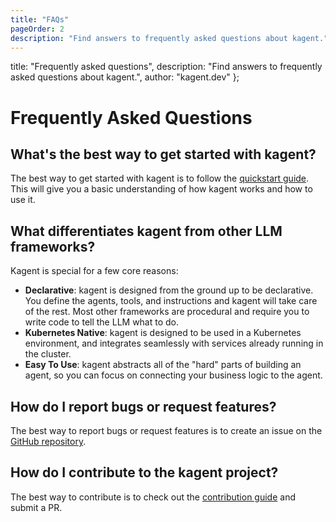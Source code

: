 ```yaml
---
title: "FAQs"
pageOrder: 2
description: "Find answers to frequently asked questions about kagent."
---
```


  title: "Frequently asked questions",
  description: "Find answers to frequently asked questions about kagent.",
  author: "kagent.dev"
};

# Frequently Asked Questions

## What's the best way to get started with kagent?

The best way to get started with kagent is to follow the [quickstart guide](/docs/kagent/getting-started/quickstart). This will give you a basic understanding of how kagent works and how to use it.

## What differentiates kagent from other LLM frameworks?

Kagent is special for a few core reasons:

- **Declarative**: kagent is designed from the ground up to be declarative. You define the agents, tools, and instructions and kagent will take care of the rest. Most other frameworks are procedural and require you to write code to tell the LLM what to do.
- **Kubernetes Native**: kagent is designed to be used in a Kubernetes environment, and integrates seamlessly with services already running in the cluster.
- **Easy To Use**: kagent abstracts all of the "hard" parts of building an agent, so you can focus on connecting your business logic to the agent.

## How do I report bugs or request features?

The best way to report bugs or request features is to create an issue on the [GitHub repository](https://github.com/kagent-dev/kagent/issues).

## How do I contribute to the kagent project?

The best way to contribute is to check out the [contribution guide](https://github.com/kagent-dev/kagent/blob/main/CONTRIBUTION.md) and submit a PR.
